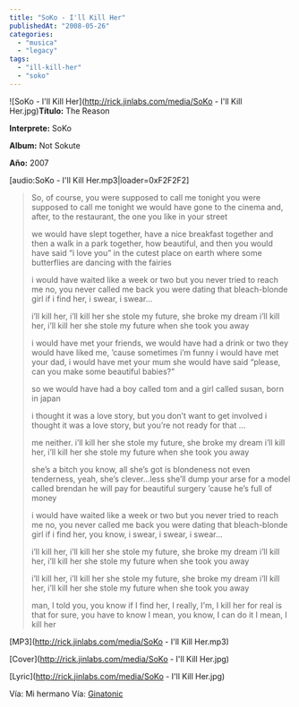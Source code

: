 ```yaml
---
title: "SoKo - I'll Kill Her"
publishedAt: "2008-05-26"
categories: 
  - "musica"
  - "legacy"
tags: 
  - "ill-kill-her"
  - "soko"
---
```


![SoKo - I'll Kill Her](http://rick.jinlabs.com/media/SoKo - I'll Kill Her.jpg)**Título:** The Reason

**Interprete:** SoKo

**Album:** Not Sokute

**Año:** 2007  
  
  
  
\[audio:SoKo - I'll Kill Her.mp3|loader=0xF2F2F2\]

> So, of course, you were supposed to call me tonight you were supposed to call me tonight we would have gone to the cinema and, after, to the restaurant, the one you like in your street
> 
> we would have slept together, have a nice breakfast together and then a walk in a park together, how beautiful, and then you would have said “i love you” in the cutest place on earth where some butterflies are dancing with the fairies
> 
> i would have waited like a week or two but you never tried to reach me no, you never called me back you were dating that bleach-blonde girl if i find her, i swear, i swear…
> 
> i’ll kill her, i’ll kill her she stole my future, she broke my dream i’ll kill her, i’ll kill her she stole my future when she took you away
> 
> i would have met your friends, we would have had a drink or two they would have liked me, ’cause sometimes i’m funny i would have met your dad, i would have met your mum she would have said “please, can you make some beautiful babies?”
> 
> so we would have had a boy called tom and a girl called susan, born in japan
> 
> i thought it was a love story, but you don’t want to get involved i thought it was a love story, but you’re not ready for that …
> 
> me neither. i’ll kill her she stole my future, she broke my dream i’ll kill her, i’ll kill her she stole my future when she took you away
> 
> she’s a bitch you know, all she’s got is blondeness not even tenderness, yeah, she’s clever...less she’ll dump your arse for a model called brendan he will pay for beautiful surgery ’cause he’s full of money
> 
> i would have waited like a week or two but you never tried to reach me no, you never called me back you were dating that bleach-blonde girl if i find her, you know, i swear, i swear, i swear…
> 
> i’ll kill her, i’ll kill her she stole my future, she broke my dream i’ll kill her, i’ll kill her she stole my future when she took you away
> 
> i’ll kill her, i’ll kill her she stole my future, she broke my dream i’ll kill her, i’ll kill her she stole my future when she took you away
> 
> man, I told you, you know if I find her, I really, I'm, I kill her for real is that for sure, you have to know I mean, you know, I can do it I mean, I kill her

[MP3](http://rick.jinlabs.com/media/SoKo - I'll Kill Her.mp3)

[Cover](http://rick.jinlabs.com/media/SoKo - I'll Kill Her.jpg)

[Lyric](http://rick.jinlabs.com/media/SoKo - I'll Kill Her.jpg)

Vía: Mi hermano Vía: [Ginatonic](http://www.ginatonic.net/)
